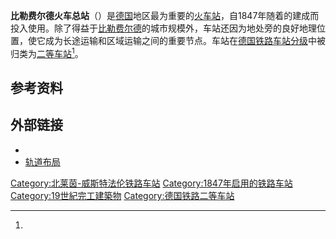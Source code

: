 {{Infobox Deutsche Bahn station
| name = [[File:Deutsche_Bahn_AG-Logo.svg|30px]] 比勒费尔德火车总站 [[File:Stadtbahn.svg|20px]]
| image= Bielefeld Hauptbahnhof 2.jpg
| category = [[德国铁路二等车站列表|二等站]]<ref name =categories >{{DBCatsURL}}</ref>
| type= {{link-de|通过站|Durchgangsbahnhof}}
| platforms= 7
| ds100= EBIL<ref name=Eisenbahnatlas >{{cite book|title=Eisenbahnatlas Deutschland (German railway atlas) | edition=2009/2010 |publisher= Schweers + Wall | year= 2009 |isbn= 978-3-89494-139-0}}</ref>
|code=8000036
| homepage= [http://www.bahnhof.de/bahnhof-de/Bielefeld_Hbf.html?hl=Bielefeld bahnhof.de] 
| exits= 40,000人<ref>{{cite news|newspaper=Neue Westfälische|url=http://www.nw-news.de/lokale_news/bielefeld/bielefeld/3786522_Buehne_des_Alltags.html|title=Bühne des Alltags|date=2010-09-26|accessdate=2013-12-29|archive-date=2011-08-05|archive-url=https://web.archive.org/web/20110805132328/http://www.nw-news.de/lokale_news/bielefeld/bielefeld/3786522_Buehne_des_Alltags.html|dead-url=no}} [http://www.nw-news.de/lokale_news/bielefeld/bielefeld/3786522_Buehne_des_Alltags.html Neue Westfälische: Bühne des Alltags] {{Wayback|url=http://www.nw-news.de/lokale_news/bielefeld/bielefeld/3786522_Buehne_des_Alltags.html |date=20110805132328 }}</ref>
| start= 1847年<ref name=operations >{{cite web | url= http://nrwbahnarchiv.bplaced.net/esn/EBIL.htm | title= Bielefeld station operations | work= NRW Rail Archive | publisher= André Joost | accessdate= 2013-12-29 | archive-date= 2019-12-28 | archive-url= https://web.archive.org/web/20191228124954/http://nrwbahnarchiv.bplaced.net/esn/EBIL.htm | dead-url= no }}</ref>
| style= [[新艺术运动|新艺术风格]]
| locale= [[比勒费尔德|比勒费尔德]]
| country         = {{GER}}
| state           = {{flag|North Rhine-Westphalia}}
| coordinates= {{coord|52|1|42|N|8|31|54|E|region:DE-NW_type:railwaystation|format=dms|display=inline,title}}
| lines= 
* {{link-de|哈姆－明登铁路|Bahnstrecke Hamm–Minden}}
* {{link-de|巴苏姆－黑尔福德铁路|Bahnstrecke Bassum–Herford}}
* {{link-de|奥斯纳布吕克－布拉克韦德铁路|Bahnstrecke Osnabrück–Brackwede}}
* {{link-de|帕德博恩－比勒费尔德铁路|Bahnstrecke Paderborn–Bielefeld}}
* {{link-de|比勒费尔德－哈默尔恩铁路|Bahnstrecke Bielefeld–Hameln}}
}}
'''比勒费尔德火车总站'''（{{lang-de|'''Bielefeld Hauptbahnhof'''}}）是[[德国|德国]]{{link-de|东威斯特法伦-利珀|Ostwestfalen-Lippe}}地区最为重要的[[火车站|火车站]]，自1847年随着{{link-de|科隆-明登铁路公司主线|Stammstrecke der Köln-Mindener Eisenbahn-Gesellschaft|科隆-明登主线}}的建成而投入使用。除了得益于[[比勒费尔德|比勒费尔德]]的城市规模外，车站还因为地处{{link-de|比勒费尔德山口|Bielefelder Pass}}旁的良好地理位置，使它成为长途运输和区域运输之间的重要节点。车站在[[德国铁路车站分级|德国铁路车站分级]]中被归类为[[德国铁路二等车站列表|二等车站]]<ref name =categories/>。

==参考资料==
{{reflist}}

== 外部链接 ==
* {{Commonscat-inline|Bielefeld Hauptbahnhof}}
* [http://stredax.dbnetze.com/Dokumente/ISR/BS/NBS/E/EBIL_NBS.pdf 轨道布局] {{Wayback|url=http://stredax.dbnetze.com/Dokumente/ISR/BS/NBS/E/EBIL_NBS.pdf |date=20150417114557 }}

{{DEFAULTSORT:Bielefeld Hauptbahnhof}}
[[Category:北莱茵-威斯特法伦铁路车站|Category:北莱茵-威斯特法伦铁路车站]]
[[Category:1847年启用的铁路车站|Category:1847年启用的铁路车站]]
[[Category:19世紀完工建築物|Category:19世紀完工建築物]]
[[Category:德国铁路二等车站|Category:德国铁路二等车站]]